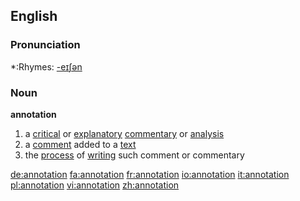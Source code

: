==English==

===Pronunciation===
*:Rhymes: [[Rhymes:English:-eɪʃǝn|-eɪʃǝn]]

===Noun===
{{wikipedia}}
'''annotation'''
# a [[critical]] or [[explanatory]] [[commentary]] or [[analysis]]
# a [[comment]] added to a [[text]]
# the [[process]] of [[writing]] such comment or commentary

[[de:annotation]]
[[fa:annotation]]
[[fr:annotation]]
[[io:annotation]]
[[it:annotation]]
[[pl:annotation]]
[[vi:annotation]]
[[zh:annotation]]